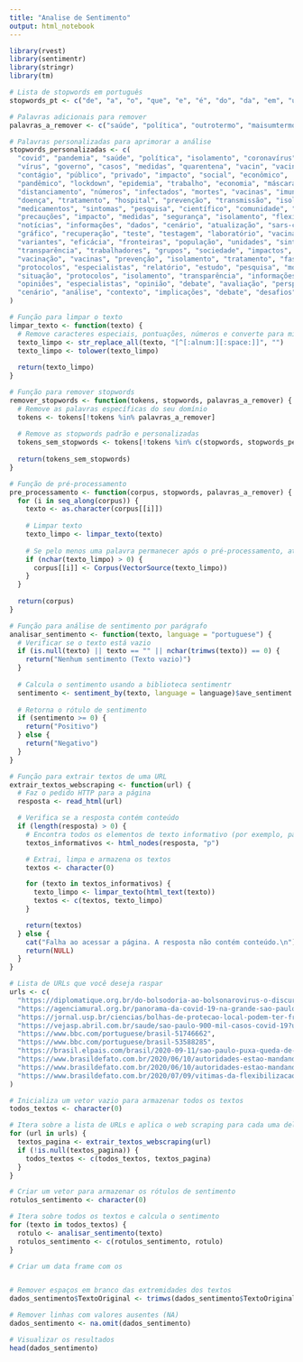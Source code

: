 ```yaml
---
title: "Analise de Sentimento"
output: html_notebook
---
```



```r

library(rvest)
library(sentimentr)
library(stringr)
library(tm)

# Lista de stopwords em português
stopwords_pt <- c("de", "a", "o", "que", "e", "é", "do", "da", "em", "um", "para", "com", "não", "uma", "os", "no", "se", "na", "por", "mais", "as", "dos", "como", "mas", "ao", "ele", "das", "à", "seu", "sua", "ou", "quando", "muito", "nos", "já", "eu", "também", "só", "pelo", "pela", "até", "isso", "ela", "entre", "depois", "sem", "mesmo", "aos", "seus", "quem", "nas", "me", "esse", "eles", "você", "essa", "num", "nem", "suas", "meu", "às", "minha", "numa", "pelos", "elas", "qual", "nós", "lhe", "deles", "essas", "esses", "pelas", "este", "dele", "tu", "te", "vocês", "vos", "lhes", "meus", "minhas", "teu", "tua", "teus", "tuas", "nosso", "nossa", "nossos", "nossas", "dela", "delas", "esta", "estes", "estas", "aquele", "aquela", "aqueles", "aquelas", "isto", "aquilo", "estou", "está", "estamos", "estão", "estive", "esteve", "estivemos", "estiveram", "estava", "estávamos", "estavam", "estivera", "estivéramos", "esteja", "estejamos", "estejam", "estivesse", "estivéssemos", "estivessem", "estiver", "estivermos", "estiverem", "hei", "há", "havemos", "hão", "houve", "houvemos", "houveram", "houvera", "houvéramos", "haja", "hajamos", "hajam", "houvesse", "houvéssemos", "houvessem", "houver", "houvermos", "houverem", "houverei", "houverá", "houveremos", "houverão", "houveria", "houveríamos", "houveriam", "sou", "somos", "são", "era", "éramos", "eram", "fui", "foi", "fomos", "foram", "fora", "fôramos", "seja", "sejamos", "sejam", "fosse", "fôssemos", "fossem", "for", "formos", "forem", "serei", "será", "seremos", "serão", "seria", "seríamos", "seriam", "tenho", "tem", "temos", "tém", "tinha", "tínhamos", "tinham", "tive", "teve", "tivemos", "tiveram", "tivera", "tivéramos", "tenha", "tenhamos", "tenham", "tivesse", "tivéssemos", "tivessem", "tiver", "tivermos", "tiverem", "faz")

# Palavras adicionais para remover
palavras_a_remover <- c("saúde", "política", "outrotermo", "maisumtermo")

# Palavras personalizadas para aprimorar a análise
stopwords_personalizadas <- c(
  "covid", "pandemia", "saúde", "política", "isolamento", "coronavírus",
  "vírus", "governo", "casos", "medidas", "quarentena", "vacin", "vacinação",
  "contágio", "público", "privado", "impacto", "social", "econômico",
  "pandêmico", "lockdown", "epidemia", "trabalho", "economia", "máscara",
  "distanciamento", "números", "infectados", "mortes", "vacinas", "imunização",
  "doença", "tratamento", "hospital", "prevenção", "transmissão", "isolamento",
  "medicamentos", "sintomas", "pesquisa", "científico", "comunidade", "crise",
  "precauções", "impacto", "medidas", "segurança", "isolamento", "flexibilização",
  "notícias", "informações", "dados", "cenário", "atualização", "sars-cov-2",
  "gráfico", "recuperação", "teste", "testagem", "laboratório", "vacinação",
  "variantes", "eficácia", "fronteiras", "população", "unidades", "sintomas",
  "transparência", "trabalhadores", "grupos", "sociedade", "impactos", "medidas",
  "vacinação", "vacinas", "prevenção", "isolamento", "tratamento", "fases",
  "protocolos", "especialistas", "relatório", "estudo", "pesquisa", "monitoramento",
  "situação", "protocolos", "isolamento", "transparência", "informações", "notícias",
  "opiniões", "especialistas", "opinião", "debate", "avaliação", "perspectiva",
  "cenário", "análise", "contexto", "implicações", "debate", "desafios", "impactos"
)

# Função para limpar o texto
limpar_texto <- function(texto) {
  # Remove caracteres especiais, pontuações, números e converte para minúsculas
  texto_limpo <- str_replace_all(texto, "[^[:alnum:][:space:]]", "")
  texto_limpo <- tolower(texto_limpo)
  
  return(texto_limpo)
}

# Função para remover stopwords
remover_stopwords <- function(tokens, stopwords, palavras_a_remover) {
  # Remove as palavras específicas do seu domínio
  tokens <- tokens[!tokens %in% palavras_a_remover]
  
  # Remove as stopwords padrão e personalizadas
  tokens_sem_stopwords <- tokens[!tokens %in% c(stopwords, stopwords_personalizadas)]
  
  return(tokens_sem_stopwords)
}

# Função de pré-processamento
pre_processamento <- function(corpus, stopwords, palavras_a_remover) {
  for (i in seq_along(corpus)) {
    texto <- as.character(corpus[[i]])
    
    # Limpar texto
    texto_limpo <- limpar_texto(texto)
    
    # Se pelo menos uma palavra permanecer após o pré-processamento, atualizar o documento
    if (nchar(texto_limpo) > 0) {
      corpus[[i]] <- Corpus(VectorSource(texto_limpo))
    }
  }
  
  return(corpus)
}

# Função para análise de sentimento por parágrafo
analisar_sentimento <- function(texto, language = "portuguese") {
  # Verificar se o texto está vazio
  if (is.null(texto) || texto == "" || nchar(trimws(texto)) == 0) {
    return("Nenhum sentimento (Texto vazio)")
  }
  
  # Calcula o sentimento usando a biblioteca sentimentr
  sentimento <- sentiment_by(texto, language = language)$ave_sentiment
  
  # Retorna o rótulo de sentimento
  if (sentimento >= 0) {
    return("Positivo")
  } else {
    return("Negativo")
  }
}

# Função para extrair textos de uma URL
extrair_textos_webscraping <- function(url) {
  # Faz o pedido HTTP para a página
  resposta <- read_html(url)

  # Verifica se a resposta contém conteúdo
  if (length(resposta) > 0) {
    # Encontra todos os elementos de texto informativo (por exemplo, parágrafos)
    textos_informativos <- html_nodes(resposta, "p")

    # Extrai, limpa e armazena os textos
    textos <- character(0)

    for (texto in textos_informativos) {
      texto_limpo <- limpar_texto(html_text(texto))
      textos <- c(textos, texto_limpo)
    }

    return(textos)
  } else {
    cat("Falha ao acessar a página. A resposta não contém conteúdo.\n")
    return(NULL)
  }
}

# Lista de URLs que você deseja raspar
urls <- c(
  "https://diplomatique.org.br/do-bolsodoria-ao-bolsonarovirus-o-discurso-de-joao-doria/",
  "https://agenciamural.org.br/panorama-da-covid-19-na-grande-sao-paulo/",
  "https://jornal.usp.br/ciencias/bolhas-de-protecao-local-podem-ter-freado-covid-19-em-sao-paulo-aponta-pesquisa/",
  "https://vejasp.abril.com.br/saude/sao-paulo-900-mil-casos-covid-19?utm_source=google&utm_medium=cpc&utm_campaign=eda_vejasp_audiencia_institucional&gad_source=1&gclid=Cj0KCQiA6vaqBhCbARIsACF9M6nG3mRC82T1K2T4jKti86xQqVQQW2ToCM5NZhw5ORagaiFKIQzqCuMaAsoBEALw_wcB",
  "https://www.bbc.com/portuguese/brasil-51746662",
  "https://www.bbc.com/portuguese/brasil-53588285",
  "https://brasil.elpais.com/brasil/2020-09-11/sao-paulo-puxa-queda-de-mortes-por-covid-19-no-pais-mas-e-cedo-para-cravar-controle-da-pandemia.html",
  "https://www.brasildefato.com.br/2020/06/10/autoridades-estao-mandando-populacao-para-abatedouro-com-reabertura-comercial-em-sp",
  "https://www.brasildefato.com.br/2020/06/10/autoridades-estao-mandando-populacao-para-abatedouro-com-reabertura-comercial-em-sp",
  "https://www.brasildefato.com.br/2020/07/09/vitimas-da-flexibilizacao-relatos-de-quem-contraiu-covid-na-volta-ao-trabalho-em-sp"
)

# Inicializa um vetor vazio para armazenar todos os textos
todos_textos <- character(0)

# Itera sobre a lista de URLs e aplica o web scraping para cada uma delas
for (url in urls) {
  textos_pagina <- extrair_textos_webscraping(url)
  if (!is.null(textos_pagina)) {
    todos_textos <- c(todos_textos, textos_pagina)
  }
}

# Criar um vetor para armazenar os rótulos de sentimento
rotulos_sentimento <- character(0)

# Itera sobre todos os textos e calcula o sentimento
for (texto in todos_textos) {
  rotulo <- analisar_sentimento(texto)
  rotulos_sentimento <- c(rotulos_sentimento, rotulo)
}

# Criar um data frame com os


# Remover espaços em branco das extremidades dos textos
dados_sentimento$TextoOriginal <- trimws(dados_sentimento$TextoOriginal)

# Remover linhas com valores ausentes (NA)
dados_sentimento <- na.omit(dados_sentimento)

# Visualizar os resultados
head(dados_sentimento)



```


